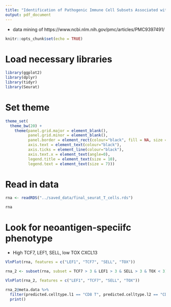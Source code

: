 ```yaml
---
title: "Identification of Pathogenic Immune Cell Subsets Associated with Checkpoint Inhibitor-induced Myocarditis"
output: pdf_document
---
```


 - data mining of https://www.ncbi.nlm.nih.gov/pmc/articles/PMC9397491/
 
```r
knitr::opts_chunk$set(echo = TRUE)
```

# Load necessary libraries

```r

library(ggplot2)
library(dplyr)
library(tidyr)
library(Seurat)

```

# Set theme

```r

theme_set(
  theme_bw(20) +
    theme(panel.grid.major = element_blank(),
          panel.grid.minor = element_blank(),
          panel.border = element_rect(colour="black", fill = NA, size = 1),
          axis.text = element_text(colour="black"),
          axis.ticks = element_line(colour="black"),
          axis.text.x = element_text(angle=0),
          legend.title = element_text(size = 10),
          legend.text = element_text(size = 7)))

```

# Read in data

```r

rna <- readRDS("../saved_data/final_seurat_T_cells.rds")

rna

```

# Look for neoantigen-speciifc phenotype

 - High TCF7, LEF1, SELL, low TOX CXCL13

```r

VlnPlot(rna, features = c("LEF1", "TCF7", "SELL", "TOX"))

rna_2 <- subset(rna, subset = TCF7 > 3 & LEF1 > 3 & SELL > 3 & TOX < 3)

VlnPlot(rna_2, features = c("LEF1", "TCF7", "SELL", "TOX"))

```

```r

rna_2@meta.data %>%
  filter(predicted.celltype.l1 == "CD8 T", predicted.celltype.l2 == "CD8 TEM") %>%
  print()

```